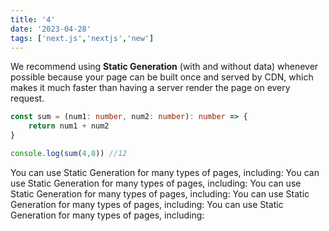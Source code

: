```yaml
---
title: '4'
date: '2023-04-28'
tags: ['next.js','nextjs','new']
---
```


We recommend using **Static Generation** (with and without data) whenever possible because your page can be built once and served by CDN, which makes it much faster than having a server render the page on every request.

```ts
const sum = (num1: number, num2: number): number => {
    return num1 + num2
}

console.log(sum(4,8)) //12
```

You can use Static Generation for many types of pages, including:
You can use Static Generation for many types of pages, including:
You can use Static Generation for many types of pages, including:
You can use Static Generation for many types of pages, including:
You can use Static Generation for many types of pages, including:

 